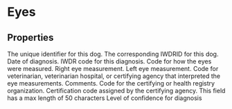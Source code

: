 
# Eyes

## Properties

<Properties>
    <Property name="local_dog_id" type="integer" required>
        The unique identifier for this dog.
    </Property>
    <Property name="pt_DogID" type="integer" required>
        The corresponding IWDRID for this dog.
    </Property>
    <Property name="pt_Date" type="datetime" required>
        Date of diagnosis.
    </Property>
    <Property name="pt_TraitCodeID" type="integer" required>
        IWDR code for this diagnosis.
        <SkinEyesTraitCodeIDDataTable />
    </Property>
    <Property name="pt_MeasureTypeCode" type="integer" required>
        Code for how the eyes were measured.
        <MeasureTypeCodeDataTable />
    </Property>
    <Property name="pt_Measure1" type="string" required>
        Right eye measurement.
    </Property>
    <Property name="pt_Measure2" type="string" required>
        Left eye measurement.
    </Property>
    <Property name="pt_EvaluatorID" type="integer">
        Code for veterinarian, veterinarian hospital, or certifying agency that interpreted the eye measurements.
        <EvaluatorIDDataTable />
    </Property>
    <Property name="pt_DetailsOfProblem" type="string">
        Comments.
    </Property>
    <Property name="dog_CertifAgencyCode" type="integer">
        Code for the certifying or health registry organization.
        <CertifAgencyCodeDataTable />
    </Property>
    <Property name="pt_CertificationNumber" type="string">
        Certification code assigned by the certifying agency.
        <Note>This field has a max length of 50 characters</Note>
    </Property>
    <Property name="pt_ConfidenceRatingCode" type="integer">
        Level of confidence for diagnosis
        <ConfidenceRatingCodeDataTable />
    </Property>
</Properties>